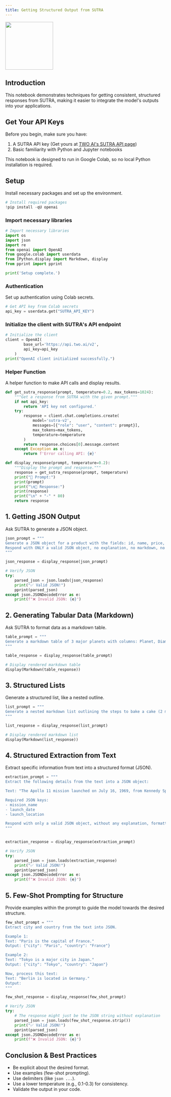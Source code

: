 ```yaml
---
title: Getting Structured Output from SUTRA
---
```


<img
  src="https://play-lh.googleusercontent.com/_O9p4Z4yucA2NLmZBu9mTJCuBwXeT9NcbtrDN6I8gKlkIPRySV0adOmbyipjSj9Gew"
  width="150"
/>

## Introduction

This notebook demonstrates techniques for getting consistent, structured
responses from SUTRA, making it easier to integrate the model's outputs
into your applications.

## Get Your API Keys

Before you begin, make sure you have:

1.  A SUTRA API key (Get yours at [TWO AI's SUTRA API
    page](https://www.two.ai/sutra/api))
2.  Basic familiarity with Python and Jupyter notebooks

This notebook is designed to run in Google Colab, so no local Python
installation is required.

## Setup

Install necessary packages and set up the environment.

```python
# Install required packages
!pip install -qU openai
```

### Import necessary libraries

```python
# Import necessary libraries
import os
import json
import re
from openai import OpenAI
from google.colab import userdata
from IPython.display import Markdown, display
from pprint import pprint

print('Setup complete.')
```

### Authentication

Set up authentication using Colab secrets.

```python
# Get API key from Colab secrets
api_key = userdata.get("SUTRA_API_KEY")
```

### Initialize the client with SUTRA's API endpoint

```python
# Initialize the client
client = OpenAI(
        base_url='https://api.two.ai/v2',
        api_key=api_key
    )
print("OpenAI client initialized successfully.")
```

### Helper Function

A helper function to make API calls and display results.

```python
def get_sutra_response(prompt, temperature=0.2, max_tokens=1024):
    """Get a response from SUTRA with the given prompt."""
    if not api_key:
        return 'API key not configured.'
    try:
        response = client.chat.completions.create(
            model='sutra-v2',
            messages=[{"role": "user", "content": prompt}],
            max_tokens=max_tokens,
            temperature=temperature
        )
        return response.choices[0].message.content
    except Exception as e:
        return f'Error calling API: {e}'

def display_response(prompt, temperature=0.2):
    """Display the prompt and response."""
    response = get_sutra_response(prompt, temperature)
    print("📝 Prompt:")
    print(prompt)
    print("\n🤖 Response:")
    print(response)
    print("\n" + "-" * 80)
    return response
```

## 1. Getting JSON Output

Ask SUTRA to generate a JSON object.

```python
json_prompt = """
Generate a JSON object for a product with the fields: id, name, price, and category.
Respond with ONLY a valid JSON object, no explanation, no markdown, no comments.
"""

json_response = display_response(json_prompt)

# Verify JSON
try:
    parsed_json = json.loads(json_response)
    print("✅ Valid JSON!")
    pprint(parsed_json)
except json.JSONDecodeError as e:
    print(f"❌ Invalid JSON: {e}")
```

## 2. Generating Tabular Data (Markdown)

Ask SUTRA to format data as a markdown table.

```python
table_prompt = """
Generate a markdown table of 3 major planets with columns: Planet, Diameter (km), Moons.
"""

table_response = display_response(table_prompt)

# Display rendered markdown table
display(Markdown(table_response))
```

## 3. Structured Lists

Generate a structured list, like a nested outline.

```python
list_prompt = """
Generate a nested markdown list outlining the steps to bake a cake (2 main steps, 2-3 sub-steps each).
"""

list_response = display_response(list_prompt)

# Display rendered markdown list
display(Markdown(list_response))
```

## 4. Structured Extraction from Text

Extract specific information from text into a structured format (JSON).

```python
extraction_prompt = """
Extract the following details from the text into a JSON object:

Text: "The Apollo 11 mission launched on July 16, 1969, from Kennedy Space Center."

Required JSON keys:
- mission_name
- launch_date
- launch_location

Respond with only a valid JSON object, without any explanation, formatting, or markdown. Do not include code blocks.
"""


extraction_response = display_response(extraction_prompt)

# Verify JSON
try:
    parsed_json = json.loads(extraction_response)
    print("✅ Valid JSON!")
    pprint(parsed_json)
except json.JSONDecodeError as e:
    print(f"❌ Invalid JSON: {e}")
```

## 5. Few-Shot Prompting for Structure

Provide examples within the prompt to guide the model towards the
desired structure.

```python
few_shot_prompt = """
Extract city and country from the text into JSON.

Example 1:
Text: "Paris is the capital of France."
Output: {"city": "Paris", "country": "France"}

Example 2:
Text: "Tokyo is a major city in Japan."
Output: {"city": "Tokyo", "country": "Japan"}

Now, process this text:
Text: "Berlin is located in Germany."
Output:
"""

few_shot_response = display_response(few_shot_prompt)

# Verify JSON
try:
    # The response might just be the JSON string without explanation
    parsed_json = json.loads(few_shot_response.strip())
    print("✅ Valid JSON!")
    pprint(parsed_json)
except json.JSONDecodeError as e:
    print(f"❌ Invalid JSON: {e}")
```

## Conclusion & Best Practices

- Be explicit about the desired format.
- Use examples (few-shot prompting).
- Use delimiters (like `json ...`).
- Use a lower temperature (e.g., 0.1-0.3) for consistency.
- Validate the output in your code.
